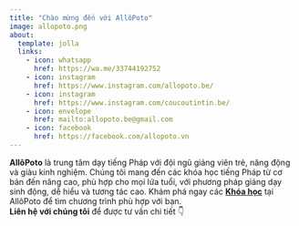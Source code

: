 ```yaml
---
title: "Chào mừng đến với AllôPoto"
image: allopoto.png
about:
  template: jolla
  links:
    - icon: whatsapp
      href: https://wa.me/33744192752
    - icon: instagram
      href: https://www.instagram.com/allopoto.be/
    - icon: instagram
      href: https://www.instagram.com/coucoutintin.be/
    - icon: envelope
      href: mailto:allopoto.be@gmail.com
    - icon: facebook
      href: https://facebook.com/allopoto.vn
---
```


**AllôPoto** là trung tâm dạy tiếng Pháp với đội ngũ giảng viên trẻ, năng động và giàu kinh nghiệm. Chúng tôi mang đến các khóa học tiếng Pháp từ cơ bản đến nâng cao, phù hợp cho mọi lứa tuổi, với phương pháp giảng dạy sinh động, dễ hiểu và tương tác cao. Khám phá ngay các [**Khóa học**](courses.qmd) tại AllôPoto để tìm chương trình phù hợp với bạn.\
**Liên hệ với chúng tôi** để được tư vấn chi tiết 👇
